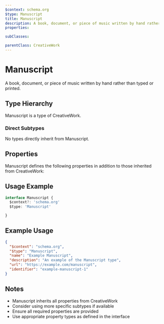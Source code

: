 ```yaml
---
$context: schema.org
$type: Manuscript
title: Manuscript
description: A book, document, or piece of music written by hand rather than typed or printed.
properties:

subClasses:

parentClass: CreativeWork
---
```


# Manuscript

A book, document, or piece of music written by hand rather than typed or printed.

## Type Hierarchy

Manuscript is a type of CreativeWork.

### Direct Subtypes

No types directly inherit from Manuscript.

## Properties

Manuscript defines the following properties in addition to those inherited from CreativeWork:



## Usage Example

```typescript
interface Manuscript {
  $context?: 'schema.org'
  $type: 'Manuscript'

}
```

## Example Usage

```json
{
  "$context": "schema.org",
  "$type": "Manuscript",
  "name": "Example Manuscript",
  "description": "An example of the Manuscript type",
  "url": "https://example.com/manuscript",
  "identifier": "example-manuscript-1"
}
```

## Notes

- Manuscript inherits all properties from CreativeWork
- Consider using more specific subtypes if available
- Ensure all required properties are provided
- Use appropriate property types as defined in the interface
